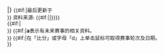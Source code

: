 |}<!--
--><small><!--
-->{{#if:{{{u|}}}|最后更新于{{{u}}}<br />}}<!--
-->资料来源: {{#if:{{{s|}}}|{{{s}}}|{{Fact|date={{#time:F Y}}}}}}<br /><!--
-->{{#if:{{{nt|}}}|{{{nt}}}<br />}}<!--
-->{{#if:{{{a|}}}|'''a'''表示有未来赛事的相关资料。<br />}}<!--
-->{{#if:{{{rd|}}}|在「比分」或字母「d」上单击鼠标可取得赛事轮次及日期。<br />}}<!--
--></small><!--
--><noinclude>{{template doc}}</noinclude>